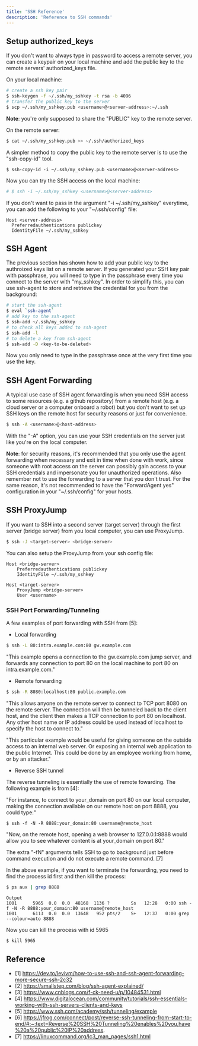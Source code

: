 ```yaml
---
title: 'SSH Reference'
description: 'Reference to SSH commands'
---
```


## Setup authorized_keys

If you don't want to always type in password to access a remote server, you can create a keypair on your local machine and add the public key to the remote servers' authorized_keys file.

On your local machine:

```bash
# create a ssh key pair
$ ssh-keygen -f ~/.ssh/my_sshkey -t rsa -b 4096
# transfer the public key to the server
$ scp ~/.ssh/my_sshkey.pub <username>@<server-address>:~/.ssh
```

**Note**: you're only supposed to share the "PUBLIC" key to the remote server.

On the remote server:

```bash
$ cat ~/.ssh/my_sshkey.pub >> ~/.ssh/authorized_keys
```

A simpler method to copy the public key to the remote server is to use the "ssh-copy-id" tool.

```
$ ssh-copy-id -i ~/.ssh/my_sshkey.pub <username>@<server-address>
```

Now you can try the SSH access on the local machine:

```bash
# $ ssh -i ~/.ssh/my_sshkey <username>@<server-address>
```

If you don't want to pass in the argument "-i ~/.ssh/my_sshkey" everytime, you can add the following to your "~/.ssh/config" file:

```
Host <server-address>
  Preferredauthentications publickey
  IdentityFile ~/.ssh/my_sshkey
```

## SSH Agent

The previous section has shown how to add your public key to the authroized keys list on a remote server. If you generated your SSH key pair with passphrase, you will need to type in the passphrase every time you connect to the server with "my_sshkey". In order to simplify this, you can use ssh-agent to store and retrieve the credential for you from the background:

```bash
# start the ssh-agent
$ eval `ssh-agent`
# add key to the ssh-agent
$ ssh-add ~/.ssh/my_sshkey
# to check all keys added to ssh-agent
$ ssh-add -l
# to delete a key from ssh-agent
$ ssh-add -D <key-to-be-deleted>
```

Now you only need to type in the passphrase once at the very first time you use the key.

## SSH Agent Forwarding

A typical use case of SSH agent forwarding is when you need SSH access to some resources (e.g. a github repository) from a remote host (e.g. a cloud server or a computer onboard a robot) but you don't want to set up SSH keys on the remote host for security reasons or just for convenience.

```bash
$ ssh -A <username>@<host-address>
```

With the "-A" option, you can use your SSH credentials on the server just like you're on the local computer.

**Note**: for security reasons, it's recommended that you only use the agent forwarding when necessary and exit in time when done with work, since someone with root access on the server can possibly gain access to your SSH credentials and impersonate you for unauthorized operations. Also remember not to use the forwarding to a server that you don't trust. For the same reason, it's not recommended to have the "ForwardAgent yes" configuration in your "~/.ssh/config" for your hosts.

## SSH ProxyJump

If you want to SSH into a second server (target server) through the first server (bridge server) from you local computer, you can use ProxyJump.

```bash
$ ssh -J <target-server> <bridge-server>
```

You can also setup the ProxyJump from your ssh config file:

```
Host <bridge-server>
	Preferredauthentications publickey
    IdentityFile ~/.ssh/my_sshkey

Host <target-server>
	ProxyJump <bridge-server>
	User <username>
```

### SSH Port Forwarding/Tunneling

A few examples of port forwarding with SSH from [5]:

* Local forwarding

```bash
$ ssh -L 80:intra.example.com:80 gw.example.com
```

"This example opens a connection to the gw.example.com jump server, and forwards any connection to port 80 on the local machine to port 80 on intra.example.com."

* Remote forwarding

```bash
$ ssh -R 8080:localhost:80 public.example.com
```

"This allows anyone on the remote server to connect to TCP port 8080 on the remote server. The connection will then be tunneled back to the client host, and the client then makes a TCP connection to port 80 on localhost. Any other host name or IP address could be used instead of localhost to specify the host to connect to."

"This particular example would be useful for giving someone on the outside access to an internal web server. Or exposing an internal web application to the public Internet. This could be done by an employee working from home, or by an attacker."

* Reverse SSH tunnel

The reverse tunneling is essentially the use of remote fowarding. The following example is from [4]:

"For instance, to connect to your_domain on port 80 on our local computer, making the connection available on our remote host on port 8888, you could type:"

```
$ ssh -f -N -R 8888:your_domain:80 username@remote_host
```

"Now, on the remote host, opening a web browser to 127.0.0.1:8888 would allow you to see whatever content is at your_domain on port 80."

The extra "-fN" arguments tells SSH to go to background just before command execution and do not execute a remote command. [7]

In the above example, if you want to terminate the forwarding, you need to find the process id first and then kill the process:

```bash
$ ps aux | grep 8888
```

```
Output
1001      5965  0.0  0.0  48168  1136 ?        Ss   12:28   0:00 ssh -f -N -R 8888:your_domain:80 username@remote_host
1001      6113  0.0  0.0  13648   952 pts/2    S+   12:37   0:00 grep --colour=auto 8888
```

Now you can kill the process with id 5965

```bash
$ kill 5965
```

## Reference

* [1] https://dev.to/levivm/how-to-use-ssh-and-ssh-agent-forwarding-more-secure-ssh-2c32
* [2] https://smallstep.com/blog/ssh-agent-explained/
* [3] https://www.cnblogs.com/f-ck-need-u/p/10484531.html
* [4] https://www.digitalocean.com/community/tutorials/ssh-essentials-working-with-ssh-servers-clients-and-keys
* [5] https://www.ssh.com/academy/ssh/tunneling/example
* [6] https://jfrog.com/connect/post/reverse-ssh-tunneling-from-start-to-end/#:~:text=Reverse%20SSH%20Tunneling%20enables%20you,have%20a%20public%20IP%20address.
* [7] https://linuxcommand.org/lc3_man_pages/ssh1.html